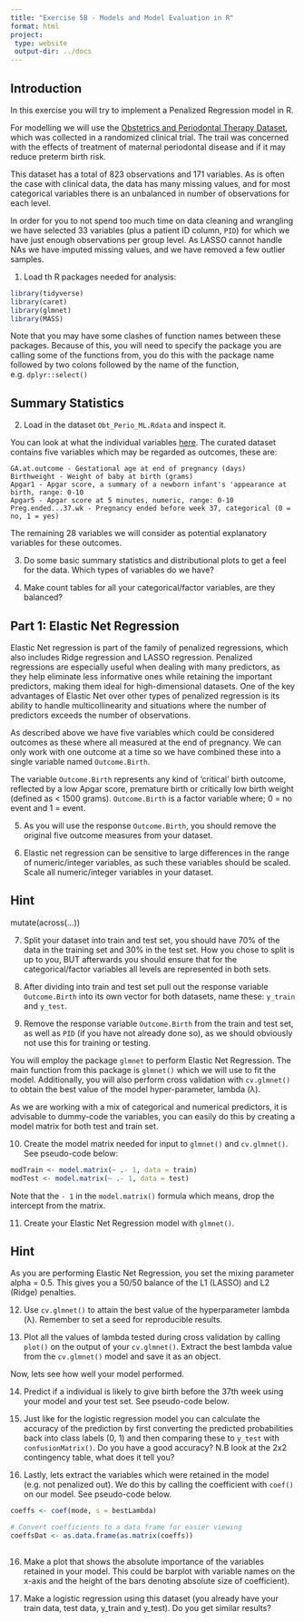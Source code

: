 ```yaml
---
title: "Exercise 5B - Models and Model Evaluation in R"
format: html
project:
 type: website
 output-dir: ../docs
---
```


## Introduction

In this exercise you will try to implement a Penalized Regression model in R.

For modelling we will use the [Obstetrics and Periodontal Therapy Dataset](https://higgi13425.github.io/medicaldata/reference/opt.html), which was collected in a randomized clinical trial. The trail was concerned with the effects of treatment of maternal periodontal disease and if it may reduce preterm birth risk.

This dataset has a total of 823 observations and 171 variables. As is often the case with clinical data, the data has many missing values, and for most categorical variables there is an unbalanced in number of observations for each level.

In order for you to not spend too much time on data cleaning and wrangling we have selected 33 variables (plus a patient ID column, `PID`) for which we have just enough observations per group level. As LASSO cannot handle NAs we have imputed missing values, and we have removed a few outlier samples.

1.  Load th R packages needed for analysis:

```r
library(tidyverse)
library(caret)
library(glmnet)
library(MASS)
```

Note that you may have some clashes of function names between these packages. Because of this, you will need to specify the package you are calling some of the functions from, you do this with the package name followed by two colons followed by the name of the function, e.g. `dplyr::select()`

## Summary Statistics

2.  Load in the dataset `Obt_Perio_ML.Rdata` and inspect it.

You can look at what the individual variables [here](https://higgi13425.github.io/medicaldata/reference/opt.html). The curated dataset contains five variables which may be regarded as outcomes, these are:

```         
GA.at.outcome - Gestational age at end of pregnancy (days)
Birthweight - Weight of baby at birth (grams)
Apgar1 - Apgar score, a summary of a newborn infant's 'appearance at birth, range: 0-10 
Apgar5 - Apgar score at 5 minutes, numeric, range: 0-10
Preg.ended...37.wk - Pregnancy ended before week 37, categorical (0 = no, 1 = yes)
```

The remaining 28 variables we will consider as potential explanatory variables for these outcomes.

3.  Do some basic summary statistics and distributional plots to get a feel for the data. Which types of variables do we have?

4.  Make count tables for all your categorical/factor variables, are they balanced?

## Part 1: Elastic Net Regression

Elastic Net regression is part of the family of penalized regressions, which also includes Ridge regression and LASSO regression. Penalized regressions are especially useful when dealing with many predictors, as they help eliminate less informative ones while retaining the important predictors, making them ideal for high-dimensional datasets. One of the key advantages of Elastic Net over other types of penalized regression is its ability to handle multicollinearity and situations where the number of predictors exceeds the number of observations.

As described above we have five variables which could be considered outcomes as these where all measured at the end of pregnancy. We can only work with one outcome at a time so we have combined these into a single variable named `Outcome.Birth`.

The variable `Outcome.Birth` represents any kind of 'critical' birth outcome, reflected by a low Apgar score, premature birth or critically low birth weight (defined as \< 1500 grams). `Outcome.Birth` is a factor variable where; 0 = no event and 1 = event.

5.  As you will use the response `Outcome.Birth`, you should remove the original five outcome measures from your dataset.

6.  Elastic net regression can be sensitive to large differences in the range of numeric/integer variables, as such these variables should be scaled. Scale all numeric/integer variables in your dataset.

::: {.callout-tip collapse="true"}
## Hint

mutate(across(...))
:::

7.  Split your dataset into train and test set, you should have 70% of the data in the training set and 30% in the test set. How you chose to split is up to you, BUT afterwards you should ensure that for the categorical/factor variables all levels are represented in both sets.

8.  After dividing into train and test set pull out the response variable `Outcome.Birth` into its own vector for both datasets, name these: `y_train` and `y_test`.

9.  Remove the response variable `Outcome.Birth` from the train and test set, as well as `PID` (if you have not already done so), as we should obviously not use this for training or testing.

You will employ the package `glmnet` to perform Elastic Net Regression. The main function from this package is `glmnet()` which we will use to fit the model. Additionally, you will also perform cross validation with `cv.glmnet()` to obtain the best value of the model hyper-parameter, lambda (λ).

As we are working with a mix of categorical and numerical predictors, it is advisable to dummy-code the variables, you can easily do this by creating a model matrix for both test and train set.

10. Create the model matrix needed for input to `glmnet()` and `cv.glmnet()`. See pseudo-code below:

```r
modTrain <- model.matrix(~ .- 1, data = train)
modTest <- model.matrix(~ .- 1, data = test)
```

Note that the `- 1` in the `model.matrix()` formula which means, drop the intercept from the matrix.

11. Create your Elastic Net Regression model with `glmnet()`.

::: {.callout-tip collapse="true"}
## Hint

As you are performing Elastic Net Regression, you set the mixing parameter alpha = 0.5. This gives you a 50/50 balance of the L1 (LASSO) and L2 (Ridge) penalties.
:::

12. Use `cv.glmnet()` to attain the best value of the hyperparameter lambda (λ). Remember to set a seed for reproducible results.

13. Plot all the values of lambda tested during cross validation by calling `plot()` on the output of your `cv.glmnet()`. Extract the best lambda value from the `cv.glmnet()` model and save it as an object.

Now, lets see how well your model performed.

14. Predict if a individual is likely to give birth before the 37th week using your model and your test set. See pseudo-code below.

15. Just like for the logistic regression model you can calculate the accuracy of the prediction by first converting the predicted probabilities back into class labels (0, 1) and then comparing these to `y_test` with `confusionMatrix()`. Do you have a good accuracy? N.B look at the 2x2 contingency table, what does it tell you?

16. Lastly, lets extract the variables which were retained in the model (e.g. not penalized out). We do this by calling the coefficient with `coef()` on our model. See pseudo-code below.

```r
coeffs <- coef(mode, s = bestLambda)

# Convert coefficients to a data frame for easier viewing
coeffsDat <- as.data.frame(as.matrix(coeffs))
 
```

16. Make a plot that shows the absolute importance of the variables retained in your model. This could be barplot with variable names on the x-axis and the height of the bars denoting absolute size of coefficient).

17. Make a logistic regression using this dataset (you already have your train data, test data, y_train and y_test). Do you get similar results?
